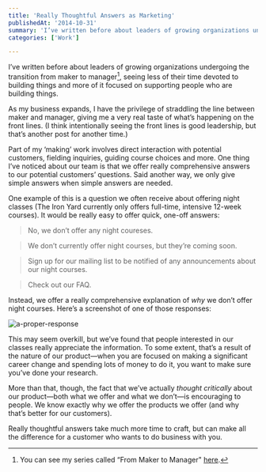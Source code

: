 ```yaml
---
title: 'Really Thoughtful Answers as Marketing'
publishedAt: '2014-10-31'
summary: 'I’ve written before about leaders of growing organizations undergoing the transition from maker to manager[^1], seeing less of their time devoted to building things and more of it focused on supportin...'
categories: ['Work']

---
```


I’ve written before about leaders of growing organizations undergoing the transition from maker to manager[^1], seeing less of their time devoted to building things and more of it focused on supporting people who are building things.

As my business expands, I have the privilege of straddling the line between maker and manager, giving me a very real taste of what’s happening on the front lines. (I think intentionally seeing the front lines is good leadership, but that’s another post for another time.)

Part of my ‘making’ work involves direct interaction with potential customers, fielding inquiries, guiding course choices and more. One thing I’ve noticed about our team is that we offer really comprehensive answers to our potential customers’ questions. Said another way, we only give simple answers when simple answers are needed.

One example of this is a question we often receive about offering night classes (The Iron Yard currently only offers full-time, intensive 12-week courses). It would be really easy to offer quick, one-off answers:

> No, we don’t offer any night coureses.

> We don’t currently offer night courses, but they’re coming soon.

> Sign up for our mailing list to be notified of any announcements about our night courses.

> Check out our FAQ.

Instead, we offer a really comprehensive explanation of *why* we don’t offer night courses. Here’s a screenshot of one of those responses:

<Image src="/images/blog/really-thoughtful-answers-as-marketing/f840d-a-proper-response.png" alt="a-proper-response" width={800} height={600} />

This may seem overkill, but we’ve found that people interested in our classes really appreciate the information. To some extent, that’s a result of the nature of our product—when you are focused on making a significant career change and spending lots of money to do it, you want to make sure you’ve done your research.

More than that, though, the fact that we’ve actually *thought critically* about our product—both what we offer and what we don’t—is encouraging to people. We know exactly why we offer the products we offer (and why that’s better for our customers).

Really thoughtful answers take much more time to craft, but can make all the difference for a customer who wants to do business with you.

[^1]: You can see my series called “From Maker to Manager" [here](/blog/from-maker-to-manager).
